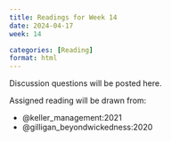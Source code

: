 ```yaml
---
title: Readings for Week 14
date: 2024-04-17
week: 14

categories: [Reading]
format: html
---
```


::: {.callout-tip}
Discussion questions will be posted here.
:::

Assigned reading will be drawn from:

- @keller_management:2021
- @gilligan_beyondwickedness:2020
